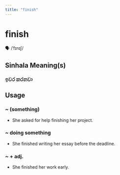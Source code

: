 ```yaml
---
title: "finish"
---
```


# finish

🗣️ /ˈfɪnɪʃ/

## Sinhala Meaning(s)

### ඉවර කරනවා

## Usage

### ~ (something)

- She asked for help finishing her project.


### ~ doing something

- She finished writing her essay before the deadline.


### ~ + adj.

- She finished her work early.

